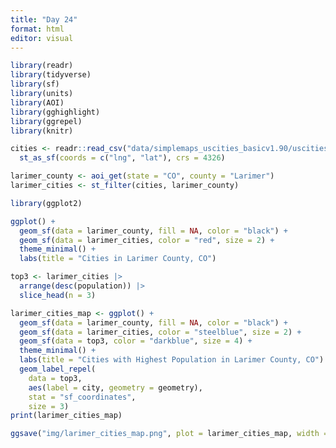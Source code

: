 ```yaml
---
title: "Day 24"
format: html
editor: visual
---
```


```r
library(readr)
library(tidyverse)
library(sf)
library(units)
library(AOI)
library(gghighlight)
library(ggrepel)
library(knitr)

cities <- readr::read_csv("data/simplemaps_uscities_basicv1.90/uscities.csv", show_col_types = FALSE) |>
  st_as_sf(coords = c("lng", "lat"), crs = 4326)
```

```r
larimer_county <- aoi_get(state = "CO", county = "Larimer")
larimer_cities <- st_filter(cities, larimer_county)
```

```r
library(ggplot2)

ggplot() +
  geom_sf(data = larimer_county, fill = NA, color = "black") +
  geom_sf(data = larimer_cities, color = "red", size = 2) +
  theme_minimal() +
  labs(title = "Cities in Larimer County, CO")
```

```r
top3 <- larimer_cities |>
  arrange(desc(population)) |>
  slice_head(n = 3)
```

```r
larimer_cities_map <- ggplot() +
  geom_sf(data = larimer_county, fill = NA, color = "black") +
  geom_sf(data = larimer_cities, color = "steelblue", size = 2) +      # all cities
  geom_sf(data = top3, color = "darkblue", size = 4) +                  # top 3 cities
  theme_minimal() +
  labs(title = "Cities with Highest Population in Larimer County, CO") +
  geom_label_repel(
    data = top3,
    aes(label = city, geometry = geometry),
    stat = "sf_coordinates",
    size = 3)
print(larimer_cities_map)
```
```r
ggsave("img/larimer_cities_map.png", plot = larimer_cities_map, width = 8, height = 6, dpi = 300)

```


